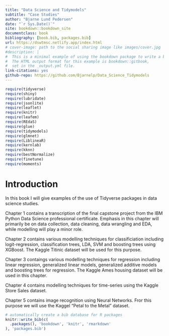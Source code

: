 ```yaml
--- 
title: "Data Science and Tidymodels"
subtitle: "Case Studies"
author: "Bjarne Lund Pedersen"
date: "`r Sys.Date()`"
site: bookdown::bookdown_site
documentclass: book
bibliography: [book.bib, packages.bib]
url: https://dswtmsc.netlify.app/index.html
# cover-image: path to the social sharing image like images/cover.jpg
#description: |
#  This is a minimal example of using the bookdown package to write a book.
#  The HTML output format for this example is bookdown::gitbook,
#  set in the _output.yml file.
link-citations: yes
github-repo: https://github.com/Bjarnelp/Data_Science_Tidymodels
---
```


```r
require(tidyverse)
require(shiny)
require(lubridate)
require(jsonlite)
require(leaflet)
require(knitr)
require(leafem)
require(REdaS)
require(glue)
require(tidymodels)
require(glmnet)
require(LiblineaR)
require(kernlab)
require(kknn)
require(bestNormalize)
require(finetune)
require(moments)
```

# Introduction

In this book I will give examples of the use of Tidyverse packages in data science studies.

Chapter 1 contains a transcription of the final capstone project from the IBM Python Data Science professional certificate. Emphasis in this chapter will primarily be on data collection, data cleaning, data wrangling and EDA, while modelling will play a minor role.

Chapter 2 contains various modelling techniques for classificiation including logit-regression, classification trees, LDA, SVM and boosting trees using XGBoost. The Kaggle Titinic dataset will be used for this purpose.

Chapter 3 contaings various modelling techniques for regression including linear regression, generalized linear models, generalized additive models and boosting trees for regression. The Kaggle Ames housing dataset will be used in this chapter.

Chapter 4 contains modelling techniques for time-series using the Kaggle Store Sales dataset.

Chapter 5 contains image recognition using Neural Networks. Fror this purpose we will use the Kaggel "Petal to the Metal" dataset.

```r
# automatically create a bib database for R packages
knitr::write_bib(c(
  .packages(), 'bookdown', 'knitr', 'rmarkdown'
), 'packages.bib')
```
